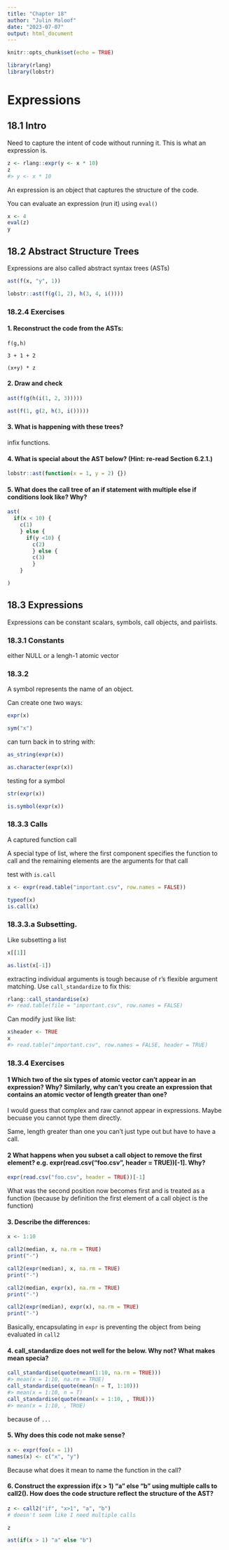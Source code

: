 ```yaml
---
title: "Chapter 18"
author: "Julin Maloof"
date: "2023-07-07"
output: html_document
---
```


```r
knitr::opts_chunk$set(echo = TRUE)
```

```r
library(rlang)
library(lobstr)
```

# Expressions

## 18.1 Intro

Need to capture the intent of code without running it.  This is what an expression is.

```r
z <- rlang::expr(y <- x * 10)
z
#> y <- x * 10
```

An expression is an object that captures the structure of the code.

You can evaluate an expression (run it) using `eval()`

```r
x <- 4
eval(z)
y
```

## 18.2 Abstract Structure Trees

Expressions are also called abstract syntax trees (ASTs)

```r
ast(f(x, "y", 1))
```

```r
lobstr::ast(f(g(1, 2), h(3, 4, i())))
```

### 18.2.4 Exercises

#### 1. Reconstruct the code from the ASTs:

`f(g,h)`

`3 + 1 + 2`

`(x+y) * z`

#### 2. Draw and check

```r
ast(f(g(h(i(1, 2, 3)))))

ast(f(1, g(2, h(3, i()))))
```
#### 3. What is happening with these trees?

infix functions.  

#### 4. What is special about the AST below? (Hint: re-read Section 6.2.1.)

```r
lobstr::ast(function(x = 1, y = 2) {})

```
#### 5. What does the call tree of an if statement with multiple else if conditions look like? Why?

```r
ast(
  if(x < 10) {
    c(1) 
    } else {
      if(y <10) {
        c(2) 
        } else {
        c(3)
        } 
    }

)

```

## 18.3 Expressions

Expressions can be constant scalars, symbols, call objects, and pairlists.

### 18.3.1 Constants

either NULL or a lengh-1 atomic vector

### 18.3.2

A symbol represents the name of an object.

Can create one two ways:

```r
expr(x)

sym("x")
```


can turn back in to string with:

```r
as_string(expr(x))

as.character(expr(x))
```

testing for a symbol
```r
str(expr(x))

is.symbol(expr(x))
```

### 18.3.3 Calls

A captured function call

A special type of list, where the first component specifies the function to call and the remaining elements are the arguments for that call

test with `is.call`
```r
x <- expr(read.table("important.csv", row.names = FALSE))

typeof(x)
is.call(x)
```

### 18.3.3.a Subsetting.

Like subsetting a list

```r
x[[1]]
```

```r
as.list(x[-1])
```
extracting individual arguments is tough because of r's flexible argument matching.  Use `call_standardize` to fix this:

```r
rlang::call_standardise(x)
#> read.table(file = "important.csv", row.names = FALSE)
```


Can modify just like  list:

```r
x$header <- TRUE
x
#> read.table("important.csv", row.names = FALSE, header = TRUE)
```

### 18.3.4 Exercises

#### 1 Which two of the six types of atomic vector can’t appear in an expression? Why? Similarly, why can’t you create an expression that contains an atomic vector of length greater than one?

I would guess that complex and raw cannot appear in expressions.  Maybe becuase you cannot type them directly.

Same, length greater than one you can't just type out but have to have a call.

#### 2 What happens when you subset a call object to remove the first element? e.g. expr(read.csv("foo.csv", header = TRUE))[-1]. Why?

```r
expr(read.csv("foo.csv", header = TRUE))[-1]
```

What was the second position now becomes first and is treated as a function (because by definition the first element of a call object is the function)

#### 3. Describe the differences:

```r
x <- 1:10

call2(median, x, na.rm = TRUE)
print("-")

call2(expr(median), x, na.rm = TRUE)
print("-")

call2(median, expr(x), na.rm = TRUE)
print("-")

call2(expr(median), expr(x), na.rm = TRUE)
print("-")
```
Basically, encapsulating in `expr` is preventing the object from being evaluated in `call2`

#### 4. call_standardize does not well for the below.  Why not?  What makes mean specia?

```r
call_standardise(quote(mean(1:10, na.rm = TRUE)))
#> mean(x = 1:10, na.rm = TRUE)
call_standardise(quote(mean(n = T, 1:10)))
#> mean(x = 1:10, n = T)
call_standardise(quote(mean(x = 1:10, , TRUE)))
#> mean(x = 1:10, , TRUE)
```

because of `...`

#### 5. Why does this code not make sense?

```r
x <- expr(foo(x = 1))
names(x) <- c("x", "y")
```
Because what does it mean to name the function in the call?

#### 6. Construct the expression if(x > 1) "a" else "b" using multiple calls to call2(). How does the code structure reflect the structure of the AST?

```r
z <- call2("if", "x>1", "a", "b")
# doesn't seem like I need multiple calls

z

ast(if(x > 1) "a" else "b")
```



